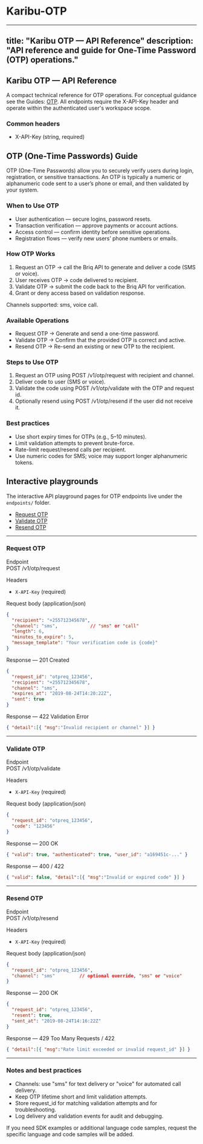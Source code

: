 # Karibu-OTP

---
title: "Karibu OTP — API Reference"
description: "API reference and guide for One-Time Password (OTP) operations."
---

## Karibu OTP — API Reference

A compact technical reference for OTP operations. For conceptual guidance see the Guides: [OTP](/guides/otp). All endpoints require the X-API-Key header and operate within the authenticated user's workspace scope.

### Common headers
- X-API-Key (string, required)

## OTP (One-Time Passwords) Guide

OTP (One-Time Passwords) allow you to securely verify users during login, registration, or sensitive transactions. An OTP is typically a numeric or alphanumeric code sent to a user’s phone or email, and then validated by your system.

### When to Use OTP
* User authentication — secure logins, password resets.  
* Transaction verification — approve payments or account actions.  
* Access control — confirm identity before sensitive operations.  
* Registration flows — verify new users’ phone numbers or emails.

### How OTP Works
1. Request an OTP → call the Briq API to generate and deliver a code (SMS or voice).  
2. User receives OTP → code delivered to recipient.  
3. Validate OTP → submit the code back to the Briq API for verification.  
4. Grant or deny access based on validation response.

Channels supported: sms, voice call.

### Available Operations
* Request OTP → Generate and send a one-time password.  
* Validate OTP → Confirm that the provided OTP is correct and active.  
* Resend OTP → Re-send an existing or new OTP to the recipient.

### Steps to Use OTP
1. Request an OTP using POST /v1/otp/request with recipient and channel.  
2. Deliver code to user (SMS or voice).  
3. Validate the code using POST /v1/otp/validate with the OTP and request id.  
4. Optionally resend using POST /v1/otp/resend if the user did not receive it.

### Best practices
* Use short expiry times for OTPs (e.g., 5–10 minutes).  
* Limit validation attempts to prevent brute-force.  
* Rate-limit request/resend calls per recipient.  
* Use numeric codes for SMS; voice may support longer alphanumeric tokens.

## Interactive playgrounds

The interactive API playground pages for OTP endpoints live under the `endpoints/` folder.

- [Request OTP](/Karibu-OTP/endpoints/request-otp)
- [Validate OTP](/Karibu-OTP/endpoints/validate-otp)
- [Resend OTP](/Karibu-OTP/endpoints/resend-otp)

---

### Request OTP

Endpoint  
POST /v1/otp/request

Headers
- `X-API-Key` (required)

Request body (application/json)
```json
{
  "recipient": "+255712345678",
  "channel": "sms",            // "sms" or "call"
  "length": 6,
  "minutes_to_expire": 5,
  "message_template": "Your verification code is {code}"
}
```

Response — 201 Created
```json
{
  "request_id": "otpreq_123456",
  "recipient": "+255712345678",
  "channel": "sms",
  "expires_at": "2019-08-24T14:20:22Z",
  "sent": true
}
```

Response — 422 Validation Error
```json
{ "detail":[{ "msg":"Invalid recipient or channel" }] }
```

---

### Validate OTP

Endpoint  
POST /v1/otp/validate

Headers
- `X-API-Key` (required)

Request body (application/json)
```json
{
  "request_id": "otpreq_123456",
  "code": "123456"
}
```

Response — 200 OK
```json
{ "valid": true, "authenticated": true, "user_id": "a169451c-..." }
```

Response — 400 / 422
```json
{ "valid": false, "detail":[{ "msg":"Invalid or expired code" }] }
```

---

### Resend OTP

Endpoint  
POST /v1/otp/resend

Headers
- `X-API-Key` (required)

Request body (application/json)
```json
{
  "request_id": "otpreq_123456",
  "channel": "sms"         // optional override, "sms" or "voice"
}
```

Response — 200 OK
```json
{
  "request_id": "otpreq_123456",
  "resent": true,
  "sent_at": "2019-08-24T14:16:22Z"
}
```

Response — 429 Too Many Requests / 422
```json
{ "detail":[{ "msg":"Rate limit exceeded or invalid request_id" }] }
```

---

### Notes and best practices

- Channels: use "sms" for text delivery or "voice" for automated call delivery.  
- Keep OTP lifetime short and limit validation attempts.  
- Store request_id for matching validation attempts and for troubleshooting.  
- Log delivery and validation events for audit and debugging.

If you need SDK examples or additional language code samples, request the specific language and code samples will be added.
